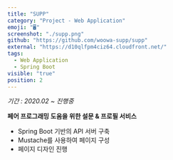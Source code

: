 ```yaml
---
title: "SUPP"
category: "Project - Web Application"
emoji: "🖥"
screenshot: "./supp.png"
github: "https://github.com/woowa-supp/supp"
external: "https://d10qlfpm4ciz64.cloudfront.net/"
tags:
  - Web Application
  - Spring Boot
visible: "true"
position: 2
---
```


*기간 : 2020.02 ~ 진행중*

**페어 프로그래밍 도움을 위한 설문 & 프로필 서비스**

- Spring Boot 기반의 API 서버 구축
- Mustache를 사용하여 페이지 구성
- 페이지 디자인 진행